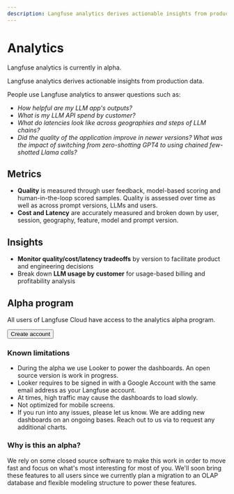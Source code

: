 ```yaml
---
description: Langfuse analytics derives actionable insights from production data. Currently in closed alpha.
---
```


# Analytics


<Callout type="info" emoji="ℹ️">
  Langfuse analytics is currently in alpha.
</Callout>

Langfuse analytics derives actionable insights from production data.

People use Langfuse analytics to answer questions such as:

- _How helpful are my LLM app's outputs?_
- _What is my LLM API spend by customer?_
- _What do latencies look like across geographies and steps of LLM chains?_
- _Did the quality of the application improve in newer versions? What was the impact of switching from zero-shotting GPT4 to using chained few-shotted Llama calls?_

## Metrics

- **Quality** is measured through user feedback, model-based scoring and human-in-the-loop scored samples. Quality is assessed over time as well as across prompt versions, LLMs and users.
- **Cost and Latency** are accurately measured and broken down by user, session, geography, feature, model and prompt version.

## Insights

- **Monitor quality/cost/latency tradeoffs** by version to facilitate product and engineering decisions
- Break down **LLM usage by customer** for usage-based billing and profitability analysis

## Alpha program

All users of Langfuse Cloud have access to the analytics alpha program.

<Button asChild className="mt-3">
  <Link href="https://cloud.langfuse.com">Create account</Link>
</Button>

### Known limitations

- During the alpha we use Looker to power the dashboards. An open source version is work in progress.
- Looker requires to be signed in with a Google Account with the same email address as your Langfuse account.
- At times, high traffic may cause the dashboards to load slowly.
- Not optimized for mobile screens.
- If you run into any issues, please let us know. We are adding new dashboards on an ongoing bases. Reach out to us via to request any additional charts.

### Why is this an alpha?

We rely on some closed source software to make this work in order to move fast and focus on what's most interesting for most of you. We'll soon bring these features to all users since we currently plan a migration to an OLAP database and flexible modeling structure to power these features.

